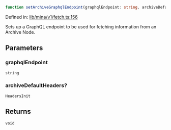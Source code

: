 ```ts
function setArchiveGraphqlEndpoint(graphqlEndpoint: string, archiveDefaultHeaders?: HeadersInit): void
```

Defined in: [lib/mina/v1/fetch.ts:156](https://github.com/o1-labs/o1js/blob/df1ff77af12d7cbbed4a6167f02815fad4f0dceb/src/lib/mina/v1/fetch.ts#L156)

Sets up a GraphQL endpoint to be used for fetching information from an Archive Node.

## Parameters

### graphqlEndpoint

`string`

### archiveDefaultHeaders?

`HeadersInit`

## Returns

`void`
